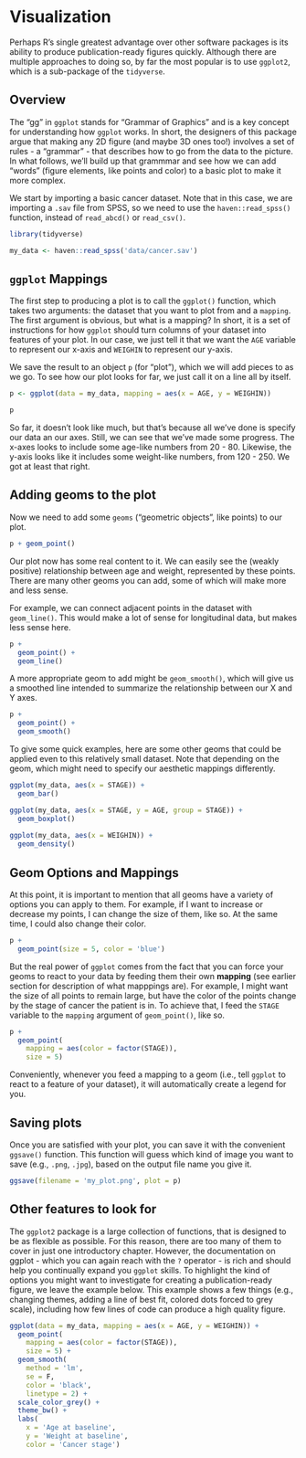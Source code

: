 # Visualization

Perhaps R's single greatest advantage over other software packages is its ability to produce publication-ready figures quickly. Although there are multiple approaches to doing so, by far the most popular is to use `ggplot2`, which is a sub-package of the `tidyverse`.

## Overview

The "gg" in `ggplot` stands for "Grammar of Graphics" and is a key concept for understanding how `ggplot` works. In short, the designers of this package argue that making any 2D figure (and maybe 3D ones too!) involves a set of rules - a "grammar" - that describes how to go from the data to the picture. In what follows, we'll build up that grammmar and see how we can add "words" (figure elements, like points and color) to a basic plot to make it more complex. 

We start by importing a basic cancer dataset. Note that in this case, we are importing a `.sav` file from SPSS, so we need to use the `haven::read_spss()` function, instead of `read_abcd()` or `read_csv()`.

```r
library(tidyverse)

my_data <- haven::read_spss('data/cancer.sav')
```

## `ggplot` Mappings

The first step to producing a plot is to call the `ggplot()` function, which takes two arguments: the dataset that you want to plot from and a `mapping`. The first argument is obvious, but what is a mapping? In short, it is a set of instructions for how `ggplot` should turn columns of your dataset into features of your plot. In our case, we just tell it that we want the `AGE` variable to represent our x-axis and `WEIGHIN` to represent our y-axis.

We save the result to an object `p` (for "plot"), which we will add pieces to as we go. To see how our plot looks for far, we just call it on a line all by itself.

```r
p <- ggplot(data = my_data, mapping = aes(x = AGE, y = WEIGHIN))

p
```

So far, it doesn't look like much, but that's because all we've done is specify our data an our axes. Still, we can see that we've made some progress. The x-axes looks to include some age-like numbers from 20 - 80. Likewise, the y-axis looks like it includes some weight-like numbers, from 120 - 250. We got at least that right.

## Adding geoms to the plot

Now we need to add some `geoms` ("geometric objects", like points) to our plot.

```r
p + geom_point()
```

Our plot now has some real content to it. We can easily see the (weakly positive) relationship between age and weight, represented by these points. There are many other geoms you can add, some of which will make more and less sense. 

For example, we can connect adjacent points in the dataset with `geom_line()`. This would make a lot of sense for longitudinal data, but makes less sense here.

```r
p + 
  geom_point() +
  geom_line()
```

A more appropriate geom to add might be `geom_smooth()`, which will give us a smoothed line intended to summarize the relationship between our X and Y axes.

```r
p +
  geom_point() +
  geom_smooth()
```

To give some quick examples, here are some other geoms that could be applied even to this relatively small dataset. Note that depending on the geom, which might need to specify our aesthetic mappings differently.

```r
ggplot(my_data, aes(x = STAGE)) +
  geom_bar()

ggplot(my_data, aes(x = STAGE, y = AGE, group = STAGE)) +
  geom_boxplot()
  
ggplot(my_data, aes(x = WEIGHIN)) +
  geom_density()
```

## Geom Options and Mappings

At this point, it is important to mention that all geoms have a variety of options you can apply to them. For example, if I want to increase or decrease my points, I can change the size of them, like so. At the same time, I could also change their color.

```r
p + 
  geom_point(size = 5, color = 'blue')
```

But the real power of `ggplot` comes from the fact that you can force your geoms to react to your data by feeding them their own **mapping** (see earlier section for description of what mapppings are). For example, I might want the size of all points to remain large, but have the color of the points change by the stage of cancer the patient is in. To achieve that, I feed the `STAGE` variable to the `mapping` argument of `geom_point()`, like so.

```r
p +
  geom_point(
    mapping = aes(color = factor(STAGE)),
    size = 5)
```

Conveniently, whenever you feed a mapping to a geom (i.e., tell `ggplot` to react to a feature of your dataset), it will automatically create a legend for you.

## Saving plots

Once you are satisfied with your plot, you can save it with the convenient `ggsave()` function. This function will guess which kind of image you want to save (e.g., `.png`, `.jpg`), based on the output file name you give it.

```r
ggsave(filename = 'my_plot.png', plot = p)
```


## Other features to look for

The `ggplot2` package is a large collection of functions, that is designed to be as flexible as possible. For this reason, there are too many of them to cover in just one introductory chapter. However, the documentation on ggplot - which you can again reach with the `?` operator - is rich and should help you continually expand you `ggplot` skills. To highlight the kind of options you might want to investigate for creating a publication-ready figure, we leave the example below. This example shows a few things (e.g., changing themes, adding a line of best fit, colored dots forced to grey scale), including how few lines of code can produce a high quality figure. 

```r
ggplot(data = my_data, mapping = aes(x = AGE, y = WEIGHIN)) +
  geom_point(
    mapping = aes(color = factor(STAGE)), 
    size = 5) +
  geom_smooth(
    method = 'lm', 
    se = F, 
    color = 'black', 
    linetype = 2) +
  scale_color_grey() +
  theme_bw() +
  labs(
    x = 'Age at baseline',
    y = 'Weight at baseline',
    color = 'Cancer stage')
```


